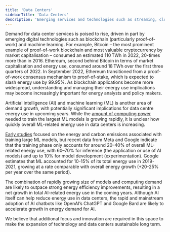 ```yaml
---
title: 'Data Centers'
sidebarTitle: 'Data Centers'
description: 'Emerging services and technologies such as streaming, cloud gaming, blockchain, artificial intelligence, machine learning and virtual reality are poised to boost demand for data services'
---
```


Demand for data center services is poised to rise, driven in part by emerging digital technologies such as blockchain (particularly proof-of-work) and machine learning. For example, Bitcoin – the most prominent example of proof-of-work blockchain and most valuable cryptocurrency by market capitalisation – consumed an estimated 110 TWh in 2022, 20-times more than in 2016. Ethereum, second behind Bitcoin in terms of market capitalisation and energy use, consumed around 18 TWh over the first three quarters of 2022. In September 2022, Ethereum transitioned from a proof-of-work consensus mechanism to proof-of-stake, which is expected to slash energy use by 99.95%. As blockchain applications become more widespread, understanding and managing their energy use implications may become increasingly important for energy analysts and policy makers.

Artificial intelligence (AI) and machine learning (ML) is another area of demand growth, with potentially significant implications for data centre energy use in upcoming years. While the [amount of computing power](https://openai.com/research/ai-and-compute) needed to train the largest ML models is growing rapidly, it is unclear how quickly overall ML-related energy use in data centers is increasing.  

[Early studies](https://arxiv.org/abs/1906.02243) focused on the energy and carbon emissions associated with training large ML models, but recent data from Meta and Google indicate that the training phase only accounts for around 20–40% of overall ML-related energy use, with 60–70% for inference (the application or use of AI models) and up to 10% for model development (experimentation). Google estimates that ML accounted for 10-15% of its total energy use in 2019-2021, growing at a rate comparable with overall energy growth (+20-25% per year over the same period). 

The combination of rapidly growing size of models and computing demand are likely to outpace strong energy efficiency improvements, resulting in a net growth in total AI-related energy use in the coming years. Although AI itself can help reduce energy use in data centers, the rapid and mainstream adoption of AI chatbots like OpenAI’s ChatGPT and Google Bard are likely to accelerate growth in energy demand for AI.

We believe that additional focus and innovation are required in this space to make the expansion of technology and data centers sustainable long term. 